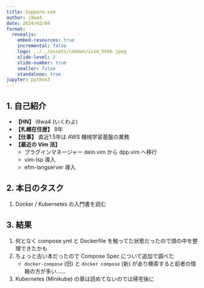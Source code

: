 ```yaml
---
title: Sapporo.vim
author: i9wa4
date: 2024/02/04
format:
  revealjs:
    embed-resources: true
    incremental: false
    logo: ../../assets/common/icon_hhkb.jpeg
    slide-level: 2
    slide-number: true
    smaller: false
    standalone: true
jupyter: python3
---
```


## 1. 自己紹介

- **【HN】** i9wa4 (いくわよ)
- **【札幌在住歴】** 9年
- **【仕事】** 直近1.5年は AWS 機械学習基盤の業務
- **【最近の Vim 活】**
    - プラグインマネージャー dein.vim から dpp.vim へ移行
    - vim-lsp 導入
    - efm-langserver 導入

## 2. 本日のタスク

1. Docker / Kubernetes の入門書を読む

## 3. 結果

1. 何となく compose.yml と Dockerfile を触ってた状態だったので頭の中を整理できたかも
1. ちょっと古い本だったので Compose Spec について追加で調べた
    - `docker-compose` (旧) と `docker compose` (新) があり検索すると前者の情報の方が多い……
1. Kubernetes (Minikube) の章は読めてないのでは帰宅後に
